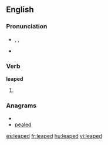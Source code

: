 ==English==

===Pronunciation===
* {{enPR|lēpt}}, {{IPA|/liːpt/}}, {{SAMPA|/li:pt/}}
* {{audio|En-us-leaped.ogg|Audio (US)}}

===Verb===
'''leaped'''

# {{past of|[[leap]]}}

===Anagrams===
* {{alphagram|adeelp}}
* [[pealed#English|pealed]]

[[es:leaped]]
[[fr:leaped]]
[[hu:leaped]]
[[vi:leaped]]